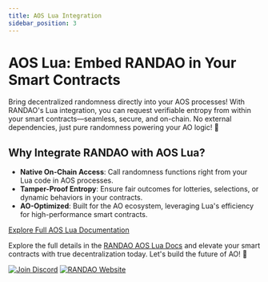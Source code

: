 ```yaml
---
title: AOS Lua Integration
sidebar_position: 3
---
```



# AOS Lua: Embed RANDAO in Your Smart Contracts

Bring decentralized randomness directly into your AOS processes! With RANDAO's Lua integration, you can request verifiable entropy from within your smart contracts—seamless, secure, and on-chain. No external dependencies, just pure randomness powering your AO logic! 🔗

## Why Integrate RANDAO with AOS Lua?
- **Native On-Chain Access**: Call randomness functions right from your Lua code in AOS processes.
- **Tamper-Proof Entropy**: Ensure fair outcomes for lotteries, selections, or dynamic behaviors in your contracts.
- **AO-Optimized**: Built for the AO ecosystem, leveraging Lua's efficiency for high-performance smart contracts.

<div style={{ textAlign: 'center', margin: '3rem 0' }}>
  <a 
    href={RANDAO.aosLuaDocs} 
    className="button button--primary button--lg"
    style={{ 
      display: 'inline-flex',
      alignItems: 'center',
      justifyContent: 'center',
      padding: '12px 24px',
      fontSize: '18px',
      fontWeight: '600',
      textDecoration: 'none',
      borderRadius: '8px',
      transition: 'all 0.2s ease',
      boxShadow: '0 4px 12px rgba(0, 0, 0, 0.15)',
      minHeight: '50px'
    }}
    target="_blank"
  >
    Explore Full AOS Lua Documentation
  </a>
</div>

Explore the full details in the [RANDAO AOS Lua Docs]({RANDAO.aosLuaDocs}) and elevate your smart contracts with true decentralization today. Let's build the future of AO! 🌟

<a href={RANDAO.discord} target="_blank"><img alt="Join Discord" src="https://img.shields.io/badge/Discord-Join-5865F2?style=flat&logo=discord"/></a>
<a href={RANDAO.website} target="_blank"><img alt="RANDAO Website" src="https://img.shields.io/badge/Website-Visit-00D4AA?style=flat&logo=google-chrome"/></a>